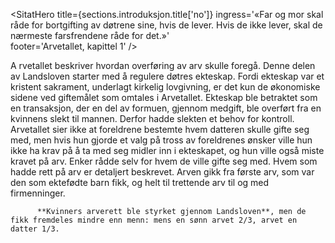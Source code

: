  


 

<SitatHero 
    title={sections.introduksjon.title['no']} 
    ingress='«Far og mor skal råde for bortgifting av døtrene sine, hvis de lever. Hvis de ikke lever, skal de nærmeste farsfrendene råde for det.»'  
    footer='Arvetallet, kapittel 1'
/>

<Spacer height='20' />

 
  <Container margin={10}> 
          <span class="text-bold text-9xl text-red-700 float-left inline-block bg-orange-100 px-4 mr-4 h-50" >A</span> <span class="text-medium uppercase font-sans text-red-700 tracking-wide">rvetallet</span> beskriver hvordan overføring av arv skulle foregå. Denne delen av Landsloven starter med å regulere døtres ekteskap. Fordi ekteskap var et kristent sakrament, underlagt kirkelig lovgivning, er det kun de økonomiske sidene ved giftemålet som omtales i Arvetallet. Ekteskap ble betraktet som en transaksjon, der en del av formuen, gjennom medgift, ble overført fra en kvinnens slekt til mannen. Derfor hadde slekten et behov for kontroll. 
          Arvetallet sier ikke at foreldrene bestemte hvem datteren skulle gifte seg med, men hvis hun gjorde et valg på tross av foreldrenes ønsker ville hun ikke ha krav på å ta med seg midler inn i ekteskapet, og hun ville også miste kravet på arv. Enker rådde selv for hvem de ville gifte seg med. Hvem som hadde rett på arv er detaljert beskrevet. Arven gikk fra første arv, som var den som ektefødte barn fikk, og helt til trettende arv til og med firmenninger. 
          
          **Kvinners arverett ble styrket gjennom Landsloven**, men de fikk fremdeles mindre enn menn: mens en sønn arvet 2/3, arvet en datter 1/3.
  </Container>

<Container>
  <SubMenuCards items={sections.items} columns={2} gap={10} />
  <Spacer height={24} />
</Container>
 
 









